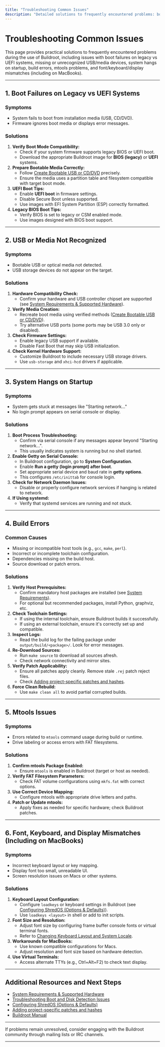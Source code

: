 ```yaml
---
title: "Troubleshooting Common Issues"
description: "Detailed solutions to frequently encountered problems: boot failures on legacy vs UEFI systems, USB/media not recognized, hangs on startup, build errors, mtools issues, and font/keyboard/display mismatches (including on MacBooks)."
---
```


# Troubleshooting Common Issues

This page provides practical solutions to frequently encountered problems during the use of Buildroot, including issues with boot failures on legacy vs UEFI systems, missing or unrecognized USB/media devices, system hangs on startup, build errors, mtools problems, and font/keyboard/display mismatches (including on MacBooks).

---

## 1. Boot Failures on Legacy vs UEFI Systems

### Symptoms
- System fails to boot from installation media (USB, CD/DVD).
- Firmware ignores boot media or displays error messages.

### Solutions
1. **Verify Boot Mode Compatibility:**
    - Check if your system firmware supports legacy BIOS or UEFI boot.
    - Download the appropriate Buildroot image for **BIOS (legacy)** or **UEFI** systems.
2. **Prepare Bootable Media Correctly:**
    - Follow [Create Bootable USB or CD/DVD](/getting-started/installation-setup/create-bootable-media) precisely.
    - Ensure the media uses a partition table and filesystem compatible with target boot mode.
3. **UEFI Boot Tips:**
    - Enable **UEFI boot** in firmware settings.
    - Disable Secure Boot unless supported.
    - Use images with EFI System Partition (ESP) correctly formatted.
4. **Legacy BIOS Boot Tips:**
    - Verify BIOS is set to legacy or CSM enabled mode.
    - Use images designed with BIOS boot support.

---

## 2. USB or Media Not Recognized

### Symptoms
- Bootable USB or optical media not detected.
- USB storage devices do not appear on the target.

### Solutions
1. **Hardware Compatibility Check:**
    - Confirm your hardware and USB controller chipset are supported (see [System Requirements & Supported Hardware](/getting-started/introduction-overview/supported-hardware-and-requirements)).
2. **Verify Media Creation:**
    - Recreate boot media using verified methods ([Create Bootable USB or CD/DVD](/getting-started/installation-setup/create-bootable-media)).
    - Try alternative USB ports (some ports may be USB 3.0 only or disabled).
3. **Check Firmware Settings:**
    - Enable legacy USB support if available.
    - Disable Fast Boot that may skip USB initialization.
4. **Check Kernel Hardware Support:**
    - Customize Buildroot to include necessary USB storage drivers.
    - Use `usb-storage` and `xhci-hcd` drivers if applicable.

---

## 3. System Hangs on Startup

### Symptoms
- System gets stuck at messages like "Starting network..."
- No login prompt appears on serial console or display.

### Solutions
1. **Boot Process Troubleshooting:**
    - Confirm via serial console if any messages appear beyond "Starting network...".
    - This usually indicates system is running but no shell started.
2. **Enable Getty on Serial Console:**
    - In Buildroot configuration, go to **System Configuration**.
    - Enable **Run a getty (login prompt) after boot**.
    - Set appropriate serial device and baud rate in **getty options**.
    - This configures `/etc/inittab` for console login.
3. **Check for Network Daemon Issues:**
    - Disable or properly configure network services if hanging is related to network.
4. **If Using systemd:**
    - Verify that systemd services are running and not stuck.

---

## 4. Build Errors

### Common Causes
- Missing or incompatible host tools (e.g., `gcc`, `make`, `perl`).
- Incorrect or incomplete toolchain configuration.
- Dependencies missing on the build host.
- Source download or patch errors.

### Solutions
1. **Verify Host Prerequisites:**
    - Confirm mandatory host packages are installed (see [System Requirements](/getting-started/introduction-overview/supported-hardware-and-requirements#requirement-mandatory)).
    - For optional but recommended packages, install Python, graphviz, etc.
2. **Check Toolchain Settings:**
    - If using the internal toolchain, ensure Buildroot builds it successfully.
    - If using an external toolchain, ensure it's correctly set up and compatible.
3. **Inspect Logs:**
    - Read the build log for the failing package under `output/build/<package>/`.  Look for error messages.
4. **Re-Download Sources:**
    - Run `make source` to download all sources afresh.
    - Check network connectivity and mirror sites.
5. **Verify Patch Applicability:**
    - Ensure all patches apply cleanly. Remove stale `.rej` patch reject files.
    - Check [Adding project-specific patches and hashes](#9_8).
6. **Force Clean Rebuild:**
    - Use `make clean all` to avoid partial corrupted builds.

---

## 5. Mtools Issues

### Symptoms
- Errors related to `mtools` command usage during build or runtime.
- Drive labeling or access errors with FAT filesystems.

### Solutions
1. **Confirm mtools Package Enabled:**
    - Ensure `mtools` is enabled in Buildroot (target or host as needed).
2. **Verify FAT Filesystem Parameters:**
    - Check FAT volume configurations using `mkfs.fat` with correct options.
3. **Use Correct Device Mapping:**
    - Configure mtools with appropriate drive letters and paths.
4. **Patch or Update mtools:**
    - Apply fixes as needed for specific hardware; check Buildroot patches.

---

## 6. Font, Keyboard, and Display Mismatches (Including on MacBooks)

### Symptoms
- Incorrect keyboard layout or key mapping.
- Display font too small, unreadable UI.
- Screen resolution issues on Macs or other systems.

### Solutions
1. **Keyboard Layout Configuration:**
    - Configure `loadkeys` or keyboard settings in Buildroot (see [Configuring ShredOS (Options & Defaults)](/getting-started/first-use-configuration/configuring-options)).
    - Use `loadkeys <layout>` in shell or add to init scripts.
2. **Font Size and Resolution:**
    - Adjust font size by configuring frame buffer console fonts or virtual terminal fonts.
    - Refer to [Changing Keyboard Layout and System Locale](/guides/advanced-usage-customization/keyboard-locale-persistence).
3. **Workarounds for MacBooks:**
    - Use known compatible configurations for Macs.
    - Adjust resolution and font size based on hardware detection.
4. **Use Virtual Terminals:**
    - Access alternate TTYs (e.g., Ctrl+Alt+F2) to check text display.

---

## Additional Resources and Next Steps

- [System Requirements & Supported Hardware](/getting-started/introduction-overview/supported-hardware-and-requirements)
- [Troubleshooting Boot and Disk Detection Issues](/guides/advanced-usage-customization/troubleshooting-and-recovery)
- [Configuring ShredOS (Options & Defaults)](/getting-started/first-use-configuration/configuring-options)
- [Adding project-specific patches and hashes](#9_8)
- [Buildroot Manual](http://buildroot.org/manual.html)

---

If problems remain unresolved, consider engaging with the Buildroot community through mailing lists or IRC channels.

---